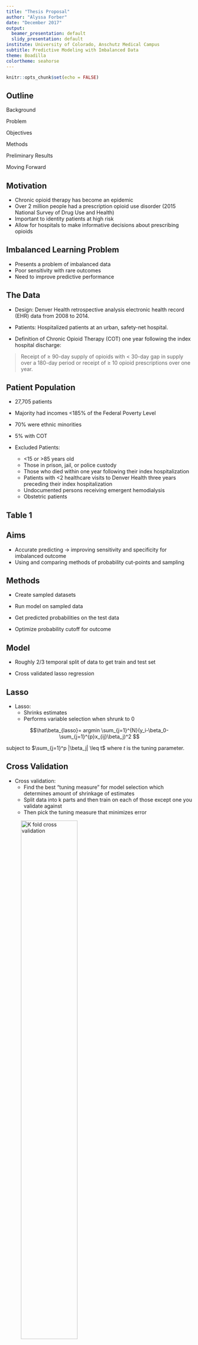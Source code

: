 ```yaml
---
title: "Thesis Proposal"
author: "Alyssa Forber"
date: "December 2017"
output:
  beamer_presentation: default
  slidy_presentation: default
institute: University of Colorado, Anschutz Medical Campus
subtitle: Predictive Modeling with Imbalanced Data
theme: Boadilla
colortheme: seahorse
---
```


```r
knitr::opts_chunk$set(echo = FALSE)
```

## Outline

Background

Problem

Objectives

Methods

Preliminary Results

Moving Forward


## Motivation

- Chronic opioid therapy has become an epidemic
- Over 2 million people had a prescription opioid use disorder (2015 National Survey of Drug Use and Health)
- Important to identity patients at high risk
- Allow for hospitals to make informative decisions about prescribing opioids


## Imbalanced Learning Problem

- Presents a problem of imbalanced data
- Poor sensitivity with rare outcomes
- Need to improve predictive performance


## The Data

- Design: Denver Health retrospective analysis electronic health record (EHR) data from 2008 to 2014.

- Patients: Hospitalized patients at an urban, safety-net hospital.

- Definition of Chronic Opioid Therapy (COT) one year following the index hospital discharge:

> Receipt of $\geq$ 90-day supply of opioids with < 30-day gap in supply over a 180-day period or receipt of $\geq$ 10 opioid prescriptions over one year. 



## Patient Population

- 27,705 patients
- Majority had incomes <185% of the Federal Poverty Level
- 70% were ethnic minorities
- 5% with COT

- Excluded Patients:
    - <15 or >85 years old
    - Those in prison, jail, or police custody
    - Those who died within one year following their index hospitalization
    - Patients with <2 healthcare visits to Denver Health three years preceding their index hospitalization
    - Undocumented persons receiving emergent hemodialysis
    - Obstetric patients


## Table 1

\begin{table}
\scalebox{0.7}{
\begin{tabular}{l c c c}
\hline
\textbf{Variable} & \textbf{Yes COT} & \textbf{No COT} & \textbf{p-value} \\
 & 1,457 (5\%) & 26,248 (95\%) & \\
\hline
Age 15-35 & 10\% & 22\% & $<$.001\\
Age 45-55 & 35\% & 24\% & $<$.001 \\
Age 55-65 & 28\% & 21\% & $<$.001 \\
Discount payment or Medicaid & 76\% & 61\% & $<$.001 \\
History of chronic pain & 76\% &53\%& $<$.001 \\
Discharge diagnosis chronic pain & 50\% & 29\% & $<$.001 \\
Surgical patient & 48\% & 39\% & $<$.001 \\
Benzodiazepine & 16\% & 5\% & $<$.001 \\
Non-opioid analgesics & 25\% & 9\% & $<$.001 \\
Number of opioid prescriptions: & & &\\
0 & 38\% & 80\%& \\
1 & 17\% & 11\% & \\
2 & 14\% & 4\%& \\
3 & 9\% & 2\% & \\
4-9 & 23\% & 3\% & $<$.001 \\
Receipt of opioid at discharge & 56\% & 28\% & $<$.001 \\
MME per hospital day $>$ 10 & 80\% & 52\% & $<$.001 \\
\hline
\end{tabular} 
}
\end{table}

## Aims


- Accurate predicting $\rightarrow$ improving sensitivity and specificity for imbalanced outcome
- Using and comparing methods of probability cut-points and sampling


## Methods

- Create sampled datasets

- Run model on sampled data

- Get predicted probabilities on the test data

- Optimize probability cutoff for outcome

## Model 

- Roughly 2/3 temporal split of data to get train and test set

- Cross validated lasso regression


## Lasso

- Lasso:
    - Shrinks estimates
    - Performs variable selection when shrunk to 0
    
    
$$\hat\beta_{lasso}= argmin \sum_{j=1}^{N}(y_i-\beta_0-\sum_{j=1}^{p}x_{ij}\beta_j)^2 $$

subject to $\sum_{j=1}^p |\beta_j| \leq t$ where $t$ is the tuning parameter. 
    
## Cross Validation

- Cross validation: 
    - Find the best "tuning measure" for model selection which determines amount of shrinkage of estimates
    - Split data into k parts and then train on each of those except one you validate against
    - Then pick the tuning measure that minimizes error
    
![K fold cross validation](/Users/alyssaforber/Documents/Denver/Thesis/Figures/cross_val.jpeg){ width=60% }

## Advantages and Disadvantages


- Advantages:
    - Lower variance of the predicted values
    - More accurate predictions
    - Reduces the number of predictors

- Disadvantages:
    - Biased coefficients, inference not same as logistic regression
    - No standard errors or p-values out of the model



## ROC & Cutoff Probabilities

ROC (with pROC package):

- ROC curve plots sensitivity vs specificity for each cut-off
- Top left corner is ideal
- Youden Index is the furthest upper left corner or "max"


## ROC Curve


![ROC Curve](/Users/alyssaforber/Box Sync/AlyssaKatieResearch/Opioids/Results/ExampleROC.png){ width=60% }

    
## Confusion Matrix
\begin{columns}
\begin{column}{0.58\textwidth}

\textbf{Correctly identify those w/ outcome:}
$$ Sensitivity = \frac{TP}{TP+FN}$$

\textbf{Correctly identify those w/o outcome:}
$$ Specificity = \frac{TN}{TN+FP}$$

\textbf{Correctly identify either group:}
$$ Accuracy = \frac{TP+ TN}{TP+FP+TN+FN}$$

\end{column}
\begin{column}{0.42\textwidth}

\includegraphics[width=5cm]{/Users/alyssaforber/Documents/Denver/Thesis/Figures/confusion_matrix.png}

\end{column}
\end{columns}


## First approach

No Sampling, Optimize Cut-off:

- Use original unsampled data and get predictions from the lasso model
    - Predictions return probability between 0 and 1 for each observation

- Use 0.5 standard probability cutoff to compare

- Find "best" probability cutoff
      - Youden Index


## Second Approach

Sampling:

- Create sampled data sets that are balanced 
    - Down sample
    - Up sample
    - SMOTE

- Predict and use both standard 0.5 and Youden Index as cutoff

## Down Sampling

- Under-sample majority to equal minority

![Down sample](/Users/alyssaforber/Documents/Denver/Thesis/Figures/undersampling.png){ width=60% }

## Up Sampling

- Over-sample minority to equal majority

![Up sample](/Users/alyssaforber/Documents/Denver/Thesis/Figures/oversampling.png){ width=60% }
        
## SMOTE

- Synthetic Minority Over-sampling Technique

![SMOTE](/Users/alyssaforber/Documents/Denver/Thesis/Figures/smote.jpg){ width=60% }
        
## Results


\begin{table}
\centering
\caption {Results} 
\scalebox{0.65}{
\begin{tabular}{l c c c c c c c c}
\hline
\textbf{Data} & \textbf{Threshold} & \textbf{Specificity} & \textbf{Sensitivity} & \textbf{NPV} & \textbf{PPV} & \textbf{Accuracy} & \textbf{AUC}  & \textbf{Covariates}\\
\hline
\textbf{Unsampled 0.5} & 0.5 & 99 & 8	& 96 & 35 & 96 & 86 & 31  \\
\textbf{Unsampled} & 0.043 & 73 &	85 & 99	& 12 & 73	& 86 & 31\\
\textbf{Down sampled 0.5} & 0.5 & 81 & 75 & 99 & 15 & 81 & 86 & 34 \\
\textbf{Down sampled} & 0.401	& 73 & 85	& 99 & 12 & 74 & 86 & 34\\
\textbf{Up sampled 0.5} & 0.5 & 82 & 75 & 99 & 15 & 82 & 87  & 34 \\
\textbf{Up sampled} & 0.399	& 74 & 85	& 99 & 12	& 74 & 87  & 34 \\
\textbf{SMOTE 0.5} & 0.5 & 86 & 71 & 99 & 17 & 85 & 86 & 33 \\
\textbf{SMOTE} & 0.472 & 84 & 74	& 99 & 17 & 84 & 86  & 33 \\
\hline
\end{tabular}
}
\end{table}


## ROC Plot

![ROC for Original Data: Younden and 0.5 cutoffs](/Users/alyssaforber/Box Sync/AlyssaKatieResearch/Opioids/Results/LassROCplot.png){ width=60% }


## Conclusions Thus Far

- Seeing similar results for both methods

- Depening on situation the clinician may like different sensitivity/specificity

- Some may want to be more conservative, others may not 
    - Example: cancer patients in significant pain

## Moving Forward

- Bagging (bootstrap aggregating)
    - Model averaging approach
    
- Stacking
    - Algorithm averaging approach

- Simulation of different percentages for rare outcomes
    - Explore method performance at 5%, 10%, 50% ect. of outcome
      
- Investigate other sampling techniques or cut-point methods


## Timeline

Make changes and additions by January

Finalize paper in Februrary

Defend in March


## Questions?

Questions or Suggestions?

## References

http://dx.doi.org/10.15585/mmwr.mm655051e1

http://wonder.cdc.gov

https://rasbt.github.io/mlxtend/user_guide/evaluate/confusion_matrix/

https://svds.com/learning-imbalanced-classes/


